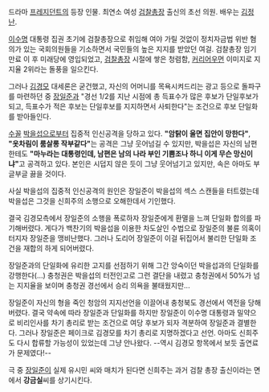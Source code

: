 드라마 [[프레지던트]]의 등장 인물. 최연소 여성 [[검찰]]총장 출신의 초선 의원. 배우는 [[김정난]]. 

[[이수명]] 대통령 집권 초기에 검찰총장으로 취임해 여야 가릴 것없이 정치자금법 위반 혐의가 있는 국회의원들을 기소하면서 국민들의 높은 지지를 받았던 여걸. 검찰총장 임기 만료 이 후 미래당에 영입되었고, [[검찰총장]] 시절에 쌓은 청렴함, [[커리어우먼]] 이미지로 지지율 2위라는 돌풍을 일으킨다.

그러나 [[김경모]] 대세론은 굳건했고, 자신의 어머니를 목욕시켜드리는 광고 등으로 돌파구를 마련하던 중 [[장일준]]과 "경선 1/2를 지난 시점에 총 득표수가 많은 후보가 단일후보가 되고, 득표수가 적은 후보는 단일후보를 지지하면서 사퇴한다"는 조건으로 후보 단일화를 받아들인다. 

[[수꼴]] [[박을섭]]으로부터 집중적 인신공격을 당하고 있다. '''"암탉이 울면 집안이 망한다"''', '''"옷차림이 룸살롱 작부같다"'''는 공격은 그냥 웃어넘길 수 있지만, 박을섭은 자신의 남편한테도 '''"마누라는 대통령인데, 남편은 남의 나라 부인 기쁨조나 하니 이게 무슨 망신이냐"'''고 공격하고 있다. 본인은 시덥지 않은 듯이 그냥 웃어넘기고 있지만, 속은 아마도 부글부글 끓을 것이다. 

사실 박을섭의 집중적 인신공격의 원인은 장일준이 박을섭의 섹스 스캔들을 터트렸는데 박을섭은 그것을 신희주의 소행으로 오해한데서 기인했다. 

결국 김경모측에서 장일준의 소행을 폭로하자 장일준에게 환멸을 느껴 단일화 합의를 파기해버렸다. 게다가 백찬기의 박을섭을 이용한 차도살인 수법으로 장일준의 불륜 의혹이 터지자 장일준을 맹비난했다. 그러나 도리어 장일준이 이걸 뒤집어서 불리한 단일화 조건을 재합의 하게 되어버렸다.

장일준과의 단일화에 유리한 고지를 선점하기 위해 그간 앙숙이던 박을섭과의 단일화를 강행한다(...) 충청권은 박을섭의 터전인고로 그런 결단을 내렸고 충청권에서 50%가 넘는 지지율을 보이며 충청권 경선에서 승리 의욕을 불태웠지만...

장일준이 자신의 형을 죽인 청암의 지지선언을 이끌어내 충청북도 경선에서 역전을 당해버렸다. 결국 약속에 따라 장일준과 단일화를 하지만 장일준이 이수명 대통령과 밀약으로 비리인사를 차기 총리로 받는 조건으로 여당 후보가 되자 격분하여 장일준과 결별한다. 그러나 장일준은 페이크로 김경모를 차기 총리로 지명하겠다고 선언. 아마도 신희주도 다시 합류할 가능성이 있었는데 그냥 안나왔다. --역시 김경모 항목에서 보듯 출연료가 문제였다!--

극 중 [[장일준]]이 실제 유시민 씨와 매치가 된다면 신희주는 과거 검찰 총장 출신이라는 면에서 '''강금실'''씨를 상기시킨다.

